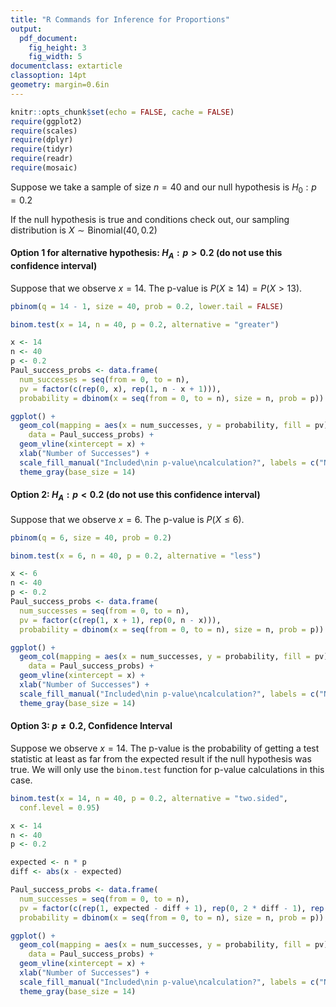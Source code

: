 ```yaml
---
title: "R Commands for Inference for Proportions"
output:
  pdf_document:
    fig_height: 3
    fig_width: 5
documentclass: extarticle
classoption: 14pt
geometry: margin=0.6in
---
```


```r
knitr::opts_chunk$set(echo = FALSE, cache = FALSE)
require(ggplot2)
require(scales)
require(dplyr)
require(tidyr)
require(readr)
require(mosaic)
```

\vspace{-0.5cm}

Suppose we take a sample of size $n = 40$ and our null hypothesis is $H_0: p = 0.2$

If the null hypothesis is true and conditions check out, our sampling distribution is $X \sim \text{Binomial}(40, 0.2)$ 

\vspace{-0.7cm}

#### Option 1 for alternative hypothesis: $H_A: p > 0.2$ (do not use this confidence interval)

Suppose that we observe $x = 14$.  The p-value is $P(X \geq 14) = P(X > 13)$.

```r
pbinom(q = 14 - 1, size = 40, prob = 0.2, lower.tail = FALSE)
```

```r
binom.test(x = 14, n = 40, p = 0.2, alternative = "greater")
```
\includegraphics{ss_greater}

```r
x <- 14
n <- 40
p <- 0.2
Paul_success_probs <- data.frame(
  num_successes = seq(from = 0, to = n),
  pv = factor(c(rep(0, x), rep(1, n - x + 1))),
  probability = dbinom(x = seq(from = 0, to = n), size = n, prob = p))

ggplot() +
  geom_col(mapping = aes(x = num_successes, y = probability, fill = pv),
    data = Paul_success_probs) +
  geom_vline(xintercept = x) +
  xlab("Number of Successes") +
  scale_fill_manual("Included\nin p-value\ncalculation?", labels = c("No", "Yes"), values = c("black", "red")) +
  theme_gray(base_size = 14)
```

#### Option 2: $H_A: p < 0.2$ (do not use this confidence interval)

Suppose that we observe $x = 6$.  The p-value is $P(X \leq 6)$.

```r
pbinom(q = 6, size = 40, prob = 0.2)
```

```r
binom.test(x = 6, n = 40, p = 0.2, alternative = "less")
```
\includegraphics{ss_less}

```r
x <- 6
n <- 40
p <- 0.2
Paul_success_probs <- data.frame(
  num_successes = seq(from = 0, to = n),
  pv = factor(c(rep(1, x + 1), rep(0, n - x))),
  probability = dbinom(x = seq(from = 0, to = n), size = n, prob = p))

ggplot() +
  geom_col(mapping = aes(x = num_successes, y = probability, fill = pv),
    data = Paul_success_probs) +
  geom_vline(xintercept = x) +
  xlab("Number of Successes") +
  scale_fill_manual("Included\nin p-value\ncalculation?", labels = c("No", "Yes"), values = c("black", "red")) +
  theme_gray(base_size = 14)
```

#### Option 3: $p \neq 0.2$, Confidence Interval

Suppose we observe $x = 14$.  The p-value is the probability of getting a test statistic at least as far from the expected result if the null hypothesis was true.  We will only use the `binom.test` function for p-value calculations in this case.

```r
binom.test(x = 14, n = 40, p = 0.2, alternative = "two.sided",
  conf.level = 0.95)
```

\includegraphics{ss_notequal}

```r
x <- 14
n <- 40
p <- 0.2

expected <- n * p
diff <- abs(x - expected)

Paul_success_probs <- data.frame(
  num_successes = seq(from = 0, to = n),
  pv = factor(c(rep(1, expected - diff + 1), rep(0, 2 * diff - 1), rep(1, n - 2 * diff - 1))),
  probability = dbinom(x = seq(from = 0, to = n), size = n, prob = p))

ggplot() +
  geom_col(mapping = aes(x = num_successes, y = probability, fill = pv),
    data = Paul_success_probs) +
  geom_vline(xintercept = x) +
  xlab("Number of Successes") +
  scale_fill_manual("Included\nin p-value\ncalculation?", labels = c("No", "Yes"), values = c("black", "red")) +
  theme_gray(base_size = 14)
```


